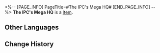 <%-- [PAGE_INFO]
PageTitle=#The IPC's Mega HQ#
[END_PAGE_INFO] --%>
{{Item Infobox
|id          = 33035
|image       = Item The IPC's Mega HQ.png
|type        = 
|invCategory = Relics
|rarity      = 2
|effect      = 
|description = The IPC's headquarters at Pier Point is sealed within a Planar Sphere. No planet can hide from the grand business plan of the Interastral Peace Corporation. They ventured into deep space to harvest the power of the entire universe.
|source1     = [[Simulated Universe]]: World 5 - Immersion Device Redemption
}}
'''The IPC's Mega HQ''' is a [[Item]].

==Other Languages==
{{Other Languages
|en   = The IPC's Mega HQ
|zhs  = 公司的巨构总部
|zht  = 公司的巨構總部
|ja   = カンパニーの巨構本部
|ko   = 컴퍼니의 거대 기관 본부
|es   = Megasede de la Corporación
|fr   = Méga QG de la CPI
|ru   = Мега-главное управление Корпорации
|th   = The IPC's Mega HQ
|vi   = Tổng Bộ Đầu Não Công Ty
|de   = Das Mega-Hauptquartier der IFK
|id   = The IPC's Mega HQ
|pt   = Mega QG da CPI
}}

==Change History==
{{Change History|1.0}}